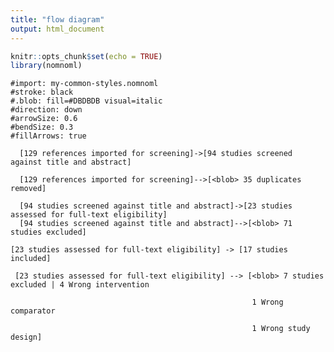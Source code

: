 ```yaml
---
title: "flow diagram"
output: html_document
---
```


```r
knitr::opts_chunk$set(echo = TRUE)
library(nomnoml)
```
```nomnoml
#import: my-common-styles.nomnoml
#stroke: black
#.blob: fill=#DBDBDB visual=italic
#direction: down
#arrowSize: 0.6
#bendSize: 0.3
#fillArrows: true

  [129 references imported for screening]->[94 studies screened against title and abstract]

  [129 references imported for screening]-->[<blob> 35 duplicates removed]

  [94 studies screened against title and abstract]->[23 studies assessed for full-text eligibility]
  [94 studies screened against title and abstract]-->[<blob> 71 studies excluded]

[23 studies assessed for full-text eligibility] -> [17 studies included]

 [23 studies assessed for full-text eligibility] --> [<blob> 7 studies excluded | 4 Wrong intervention
                                                      
                                                      1 Wrong comparator
                                                      
                                                      1 Wrong study design]
```


